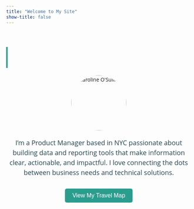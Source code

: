 ```yaml
---
title: "Welcome to My Site"
show-title: false
---
```


<!-- Load Google Fonts -->
<link href="https://fonts.googleapis.com/css2?family=Open+Sans:wght@400;600;700&display=swap" rel="stylesheet">

<!-- Typing Animated Title -->
<h1 class="typing-title">Hi! I'm Caroline</h1>

<!-- Centered Circular Photo -->
<div style="text-align:center; margin-bottom:20px;">
  <img src="images/githubpic.JPG" alt="Caroline O'Sullivan" style="width:150px; height:150px; border-radius:50%; object-fit:cover;">
</div>

<!-- Intro Text -->
<p class="intro-text">
I'm a Product Manager based in NYC passionate about building data and reporting tools that make information clear, actionable, and impactful. I love connecting the dots between business needs and technical solutions.
</p>

<!-- Custom CSS for font, typing animation, and styling -->
<style>
/* Apply Open Sans */
body, h1, p {
  font-family: 'Open Sans', sans-serif;
}

/* Typing Animation */
.typing-title {
  color: #4d6d90;
  font-weight: 700;
  font-size: 3em;
  text-align: left;
  white-space: nowrap;
  overflow: hidden;
  border-right: 4px solid #2a9d8f; /* cursor effect */
  width: 16ch;
  animation: typing 3s steps(16, end) forwards, blink 0.75s step-end infinite;
  margin-bottom: 20px;
}

/* Animate the typing */
@keyframes typing {
  from { width: 0; }
  to { width: 16ch; } /* adjust to number of characters in your title */
}

/* Blinking cursor */
@keyframes blink {
  50% { border-color: transparent; }
}

/* Paragraph styling */
.intro-text {
  color: #264653;
  font-weight: 400;
  font-size: 18px;
  line-height: 1.5;
  max-width: 700px;
  margin: 0 auto;
  text-align: center;
}
</style>

<div style="text-align:center; margin-top:30px;">
  <a href="travelmap.html">
    <button style="padding:10px 20px; font-size:16px; background-color:#2a9d8f; color:white; border:none; border-radius:5px;">
      View My Travel Map
    </button>
  </a>
</div>
